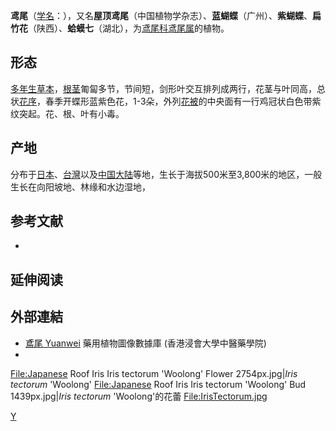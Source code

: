 {{Speciesbox 
| genus = Iris
| species = tectorum
| image = Iris_tectorum_01.JPG
| status = NE
| status_system = IUCN3.1
| authority = Maxim.
| synonyms = ''Iris tectorum'' Maxim. f. ''alba'' Makino
}}

'''鸢尾'''（[[学名|学名]]：{{lang|la|''Iris tectorum''}}），又名'''屋顶鸢尾'''（中国植物学杂志）、'''蓝蝴蝶'''（广州）、'''紫蝴蝶'''、'''扁竹花'''（陕西）、'''蛤蟆七'''（湖北），为[[鸢尾科|鸢尾科]][[鸢尾属|鸢尾属]]的植物。

== 形态 ==
[[多年生草本|多年生草本]]，[[根茎|根茎]]匍匐多节，节间短，剑形叶交互排列成两行，花茎与叶同高，总状[[花序|花序]]，春季开蝶形蓝紫色花，1-3朵，外列[[花被|花被]]的中央面有一行鸡冠状白色带紫纹突起。花、根、叶有小毒。

== 产地 ==
分布于[[日本|日本]]、[[台灣|台灣]]以及[[中国大陆|中国大陆]]等地，生长于海拔500米至3,800米的地区，一般生长在向阳坡地、林缘和水边湿地，{{citation needed|目前尚未由人工引种栽培。}}

== 参考文献 ==
<div class="references-small">
* {{cite web| url =http://www.bioinfo.cn/db05/KmzwSpecies.php?action=view&id=11420| title =鸢尾（原变型）| work =《中国高等植物数据库全库》| publisher =中国科学院微生物研究所| author =昆明植物研究所| accessdate =2009-02-24| deadurl =yes| archiveurl =https://web.archive.org/web/20160305105231/http://www.bioinfo.cn/db05/KmzwSpecies.php?action=view&id=11420| archivedate =2016-03-05}}
</div>

== 延伸阅读 ==
{{Wikisource further reading}}

==外部連結==		
* [http://libproject.hkbu.edu.hk/was40/detail?lang=ch&channelid=1288&searchword=herb_id=D00268 鳶尾 Yuanwei]{{Wayback|url=http://libproject.hkbu.edu.hk/was40/detail?lang=ch&channelid=1288&searchword=herb_id=D00268 |date=20160304094806 }} 藥用植物圖像數據庫 (香港浸會大學中醫藥學院) {{zh-hant}}{{en}}
*{{Cite web|title=鸢尾 Iris tectorum|url=http://www.iplant.cn/info/Iris%20tectorum|work=www.iplant.cn|publisher=植物智}}

<gallery>
File:Japanese Roof Iris Iris tectorum 'Woolong' Flower 2754px.jpg|''Iris tectorum'' 'Woolong'
File:Japanese Roof Iris Iris tectorum 'Woolong' Bud 1439px.jpg|''Iris tectorum'' 'Woolong'的花蕾
File:IrisTectorum.jpg
</gallery>
{{Taxonbar|from=Q1023515}}

[[Category:鸢尾属|Y]]